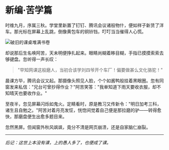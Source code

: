 # 新编·苦学篇

时维九月，序属三秋。学堂里新置了钉钉、腾讯会议诸般物什，便如祥子新赁了洋车。那光标在屏幕上乱跳，倒像黄包车的铜铃铛，叮叮当当催得人心慌。

![破旧的课桌堆满书卷](https://example.com/classroom.jpg "满纸荒唐言")

却说那后生名唤阿苦，天未明便挣扎起来。眼睛尚糊着眵目糊，手指已摸摸索索去够键盘。忽听得一声长叹：

> "早知网课这般磨人，当初合该学刘四爷开个车厂！偏要做甚么文化骆驼！"

晨课方毕，腾讯会议又起。那摄像头照见人脸，个个如酱鸭般挂着黑眼圈。忽有同窗发来私信："兄台可曾抄得作业？"阿苦笑答："我单知道下雨天要收衣服，却不知晴天也要收作业。"

至夜半，忽见屏幕闪烁如鬼火。定睛看时，原是教习又传新令："明日加考三科，诸生且自勉之。"阿苦对着月亮发怔，恍惚间觉着自己便是那拉磨的驴——转得愈快，那磨盘便生出愈多题目来。

忽然黑屏。但闻窗外秋风飒飒，竟分不清是网页崩溃，还是自家脑仁崩裂。

---

*后记：这世上本没有课，上的愚人多了，也便成了课。*
